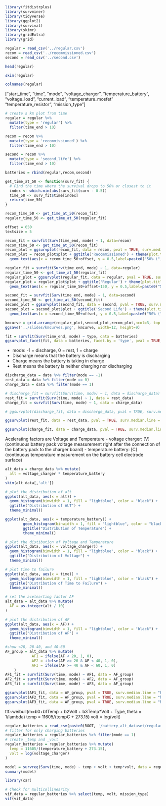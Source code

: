 ```r
library(fitdistrplus)
library(survminer)
library(tidyverse)
library(ggplot2)
library(survival)
library(skimr)
library(gridExtra)
library(grid)
```

```r
regular = read_csv('../regular.csv')
recom = read_csv('../recommissioned.csv')
second = read_csv('../second.csv')
```
```r
head(regular)
```

```r
skim(regular)
```
```r
colnames(regular)
```
["start_time", "time", "mode", "voltage_charger", "temperature_battery", "voltage_load", "current_load", "temperature_mosfet"   "temperature_resistor", "mission_type"]
```r
# create a km plot from time
regular = regular %>%
  mutate(type = 'regular') %>%
  filter(time_end > 10)

recom = recom %>%
  mutate(type = 'recommissioned') %>%
  filter(time_end > 10)

second = recom %>%
  mutate(type = 'second_life') %>%
  filter(time_end > 10)

batteries = rbind(regular,recom,second)
```

```r
get_time_at_50 <- function(surv_fit) {
  # Find the time where the survival drops to 50% or closest to it
  index <- which.min(abs(surv_fit$surv - 0.5))
  time_50 <- surv_fit$time[index]
  return(time_50)
}

recom_time_50 <- get_time_at_50(recom_fit)
regular_time_50 <- get_time_at_50(regular_fit)
```

```r
offset = 650
textsize = 5

recom_fit = survfit(Surv(time_end, mode) ~ 1, data=recom)
recom_time_50 <- get_time_at_50(recom_fit)
recom_plot = ggsurvplot(recom_fit, data = recom, pval = TRUE, surv.median.line = "hv", conf.int = TRUE, palette='blue')
recom_plot = recom_plot$plot + ggtitle('Recommissioned') + theme(plot.title = element_text(size = 15, face = "bold"), axis.text = element_text(size=8),axis.title.y = element_blank(),axis.ticks.y = element_blank(),axis.text.y=element_blank(),axis.line.y=element_blank(),legend.title=element_blank(),legend.position="none")+ geom_hline(yintercept = 0.5, linetype = "dashed") + geom_point(aes(x = recom_time_50, y = 0.5),color='black',size=3)+
  geom_text(aes(x = recom_time_50+offset, y = 0.5,label=paste0("50% (", round(recom_time_50, 2), ")")),vjust = -1, size = textsize)

regular_fit = survfit(Surv(time_end, mode) ~ 1, data=regular)
regular_time_50 <- get_time_at_50(regular_fit)
regular_plot = ggsurvplot(regular_fit, data = regular, pval = TRUE, surv.median.line = "hv", conf.int = TRUE, palette = 'red')
regular_plot = regular_plot$plot + ggtitle('Regular') + theme(plot.title = element_text(size = 15, face = "bold"),legend.title=element_blank(),legend.position="none") + geom_hline(yintercept = 0.5, linetype = "dashed") + geom_point(aes(x = regular_time_50, y = 0.5),color='black',size=3)+
  geom_text(aes(x = regular_time_50+offset+150, y = 0.5,label=paste0("50% (", round(regular_time_50, 2), ")")),vjust = -1, size = textsize)

second_fit = survfit(Surv(time_end, mode) ~ 1, data=second)
second_time_50 <- get_time_at_50(second_fit)
second_plot = ggsurvplot(second_fit, data = second, pval = TRUE, surv.median.line = "hv", conf.int = TRUE, palette = 'forestgreen')
second_plot = second_plot$plot + ggtitle('Second Life') + theme(plot.title = element_text(size = 15, face = "bold"), legend.title=element_blank(), axis.title.y = element_blank(), axis.ticks.y = element_blank(),axis.text.y=element_blank(), legend.position="none",axis.line.y = element_blank()) + geom_hline(yintercept = 0.5, linetype = "dashed") + geom_point(aes(x = second_time_50, y = 0.5),color='black',size=3)+
  geom_text(aes(x = second_time_50+offset, y = 0.5,label=paste0("50% (", round(second_time_50, 2), ")")),vjust = -1, size = textsize)
```

```r
kmcurve = grid.arrange(regular_plot,second_plot,recom_plot,ncol=3, top = textGrob('Kaplan-Meyer Curves for Battery Packs',gp=gpar(fontsize=20,face='bold')))
ggsave('../slides/kmcurves.png', kmcurve, width=12, height=9)
```

```r
fit = survfit(Surv(time_end, mode) ~ type, data = batteries)
ggsurvplot_facet(fit, data = batteries, facet.by = 'type', pval = TRUE, surv.median.line = "hv", conf.int = TRUE) + ggtitle("KM curve for Batteries")
```
- mode: -1 = discharge, 0 = rest, 1 = charge
- Discharge means that the battery is discharging
- Charge means the battery is taking in charge
- Rest means the battery is neither charging nor discharging
```r
discharge_data = data %>% filter(mode == -1)
rest_data = data %>% filter(mode == 0)
charge_data = data %>% filter(mode == 1)
```
```r
# discharge_fit = survfit(Surv(time, mode) ~ 1, data = discharge_data)
rest_fit = survfit(Surv(time, mode) ~ 1, data = rest_data)
charge_fit = survfit(Surv(time, mode) ~ 1, data = charge_data)
```
```r
# ggsurvplot(discharge_fit, data = discharge_data, pval = TRUE, surv.median.line = "hv", conf.int = TRUE) + ggtitle("KM curve for Discharging Batteries")
```
```r
ggsurvplot(rest_fit, data = rest_data, pval = TRUE, surv.median.line = "hv", conf.int = TRUE) + ggtitle("KM curve for Batteries at Rest")
```
```r
ggsurvplot(charge_fit, data = charge_data, pval = TRUE, surv.median.line = "hv", conf.int = TRUE) + ggtitle("KM curve for Charging Batteries")
```
Acelerating factors are Voltage and Temperature
- voltage charger: [V] (continuous battery pack voltage measurement right after the connection of the battery pack to the charger board)
- temperature battery: [C] (continuous temperature measurement on the battery cell electrode surface)
```r
alt_data = charge_data %>% mutate(
  alt = voltage_charger * temperature_battery
)
skim(alt_data[,'alt'])
```
```r
# plot the distribution of alt
ggplot(alt_data, aes(x = alt)) +
  geom_histogram(binwidth = 1, fill = "lightblue", color = "black") +
  ggtitle("Distribution of ALT") +
  theme_minimal()
```
```r
ggplot(alt_data, aes(x = temperature_battery)) +
        geom_histogram(binwidth = 1, fill = "lightblue", color = "black") +
        ggtitle("Distribution of Temperature") +
        theme_minimal()
```
```r
# plot the distibution of Voltage and Temperature
ggplot(alt_data, aes(x = voltage_charger)) +
  geom_histogram(binwidth = 1, fill = "lightblue", color = "black") +
  ggtitle("Distribution of Voltage") +
  theme_minimal()
```
```r
# plot time to failure
ggplot(alt_data, aes(x = time)) +
  geom_histogram(binwidth = 1, fill = "lightblue", color = "black") +
  ggtitle("Distribution of Time to Failure") +
  theme_minimal()
```
```r
# set the acelearting factor AF
alt_data = alt_data %>% mutate(
  AF = as.integer(alt / 10)
)
```
```r
# plot the distribution of AF
ggplot(alt_data, aes(x = AF)) +
  geom_histogram(binwidth = 1, fill = "lightblue", color = "black") +
  ggtitle("Distribution of AF") +
  theme_minimal()

```
```r
#show <20, 20-40, and 40-60
AF_group = alt_data %>% mutate(
            AF1 = ifelse(AF < 20, 1, 0),
            AF2 = ifelse(AF >= 20 & AF < 40, 1, 0),
            AF3 = ifelse(AF >= 40 & AF < 60, 1, 0)
    )
AF1_fit = survfit(Surv(time, mode) ~ AF1, data = AF_group)
AF2_fit = survfit(Surv(time, mode) ~ AF2, data = AF_group)
AF3_fit = survfit(Surv(time, mode) ~ AF3, data = AF_group)
```
```r
ggsurvplot(AF1_fit, data = AF_group, pval = TRUE, surv.median.line = "hv", conf.int = TRUE) + ggtitle("KM curve for AF < 20")
ggsurvplot(AF2_fit, data = AF_group, pval = TRUE, surv.median.line = "hv", conf.int = TRUE) + ggtitle("KM curve for 20 <= AF < 40")
ggsurvplot(AF3_fit, data = AF_group, pval = TRUE, surv.median.line = "hv", conf.int = TRUE) + ggtitle("KM curve for 40 <= AF < 60")
```

ttf~weibull(m=b0+b1Temp + b2Volt + b3Temp*Volt + Type, theta = 1/lambda)
temp = 11605/(tempC + 273.15)
volt = log(volt)
```r
regular_batteries = read_csv(paste0(ROOT, '/battery_alt_dataset/regular_alt_batteries.csv'))
# filter for only charging batteries
regular_batteries = regular_batteries %>% filter(mode == 1)
# create _temp and _volt
regular_batteries = regular_batteries %>% mutate(
  temp = 11605/(temperature_battery + 273.15),
  volt = log(voltage_charger)
)
```
```r
model = survreg(Surv(time, mode) ~ temp + volt + temp*volt, data = regular_batteries, dist = "weibull", control = survreg.control(maxiter = 1000000))
summary(model)
```
```r
library(car)

# Check for multicollinearity
vif_data = regular_batteries %>% select(temp, volt, mission_type)
vif(vif_data)
```
